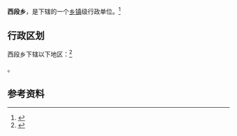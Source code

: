 {{中国乡级行政区|37/14/81/200/000}}

'''西段乡'''，是{{PRC admin/fullname|37/14/81/200/000|3}}下辖的一个[[乡镇|乡镇]]级行政单位。<ref>{{PRC admin/ref sgc|{{PRC admin/parent|37/14/81/200/000}}}}</ref>

== 行政区划 ==

西段乡下辖以下地区：<ref>{{PRC admin/ref sgc|37/14/81/200/000}}</ref>

{{PRC admin/children|37/14/81/200/000}}。

== 参考资料 ==

{{reflist}}

{{行政区划小作品}}
{{PRC admin/navcat|37/14/81/200/000}}
